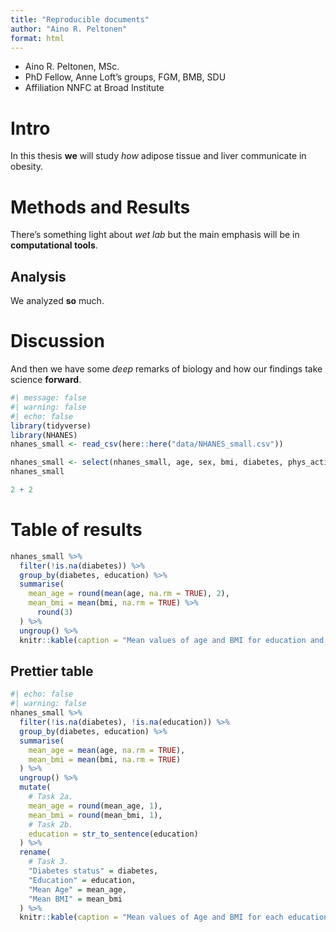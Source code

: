```yaml
---
title: "Reproducible documents"
author: "Aino R. Peltonen"
format: html
---
```

- Aino R. Peltonen, MSc.
- PhD Fellow, Anne Loft's groups, FGM, BMB, SDU
- Affiliation NNFC at Broad Institute

# Intro
In this thesis **we** will study *how* adipose tissue and liver communicate in obesity.

# Methods and Results
There's something light about *wet lab* but the main emphasis will be in **computational tools**.

## Analysis
We analyzed **so** much.

# Discussion
And then we have some *deep* remarks of biology and how our findings take science **forward**.

```r
#| message: false
#| warning: false
#| echo: false
library(tidyverse)
library(NHANES)
nhanes_small <- read_csv(here::here("data/NHANES_small.csv"))
```

```r
nhanes_small <- select(nhanes_small, age, sex, bmi, diabetes, phys_active, bp_sys_ave, bp_dia_ave, education)
nhanes_small
```


```r
2 + 2
```
# Table of results
```r
nhanes_small %>%
  filter(!is.na(diabetes)) %>%
  group_by(diabetes, education) %>%
  summarise(
    mean_age = round(mean(age, na.rm = TRUE), 2),
    mean_bmi = mean(bmi, na.rm = TRUE) %>%
      round(3)
  ) %>%
  ungroup() %>%
  knitr::kable(caption = "Mean values of age and BMI for education and diabetes status")
```

## Prettier table
```r
#| echo: false
#| warning: false
nhanes_small %>%
  filter(!is.na(diabetes), !is.na(education)) %>%
  group_by(diabetes, education) %>%
  summarise(
    mean_age = mean(age, na.rm = TRUE),
    mean_bmi = mean(bmi, na.rm = TRUE)
  ) %>%
  ungroup() %>%
  mutate(
    # Task 2a.
    mean_age = round(mean_age, 1),
    mean_bmi = round(mean_bmi, 1),
    # Task 2b.
    education = str_to_sentence(education)
  ) %>%
  rename(
    # Task 3.
    "Diabetes status" = diabetes,
    "Education" = education,
    "Mean Age" = mean_age,
    "Mean BMI" = mean_bmi
  ) %>%
  knitr::kable(caption = "Mean values of Age and BMI for each education and diabetes status.")
```
